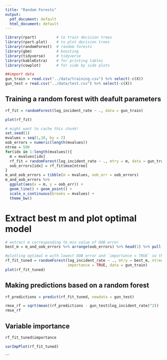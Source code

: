 ```yaml
---
title: "Random Forests"
output:
  pdf_document: default
  html_document: default
---
```


```r
library(rpart)         # to train decision trees
library(rpart.plot)    # to plot decision trees
library(randomForest)  # random forests
library(gbm)           # boosting
library(tidyverse)     # tidyverse
library(kableExtra)    # for printing tables
library(cowplot)       # for side by side plots
```

```r
##import data
gun_train = read.csv("../data/training.csv") %>% select(-c(X))
gun_test = read.csv("../data/test.csv") %>% select(-c(X))
```

## Training a random forest with deafult parameters
```r
rf_fit = randomForest(log_incident_rate ~ ., data = gun_train)
```

```r
plot(rf_fit)
```

```r
# might want to cache this chunk!
set.seed(1)
mvalues = seq(1,18, by = 2)
oob_errors = numeric(length(mvalues))
ntree = 500
for(idx in 1:length(mvalues)){
  m = mvalues[idx]
  rf_fit = randomForest(log_incident_rate ~ ., mtry = m, data = gun_train)
  oob_errors[idx] = rf_fit$mse[ntree]
}
m_and_oob_errors = tibble(m = mvalues, oob_err = oob_errors) 
m_and_oob_errors %>%
  ggplot(aes(x = m, y = oob_err)) + 
  geom_line() + geom_point() + 
  scale_x_continuous(breaks = mvalues) +
  theme_bw()

```
# Extract best m and plot optimal model
```r
# extract m corresponding to min value of OOB error
best_m = m_and_oob_errors %>% arrange(oob_errors) %>% head(1) %>% pull(m)

#plotting optimal m with lowest OOB error and `importance = TRUE` so that we can better interpret the random forest ultimately used to make predictions.
rf_fit_tuned = randomForest(log_incident_rate ~ ., mtry = best_m, ntree = 500,
                            importance = TRUE, data = gun_train)
plot(rf_fit_tuned)
```
## Making predictions based on a random forest
```r
rf_predictions = predict(rf_fit_tuned, newdata = gun_test)

rmse_rf = sqrt(mean((rf_predictions - gun_test$log_incident_rate)^2))
rmse_rf
```
## Variable importance
```r
rf_fit_tuned$importance
```
```r
varImpPlot(rf_fit_tuned)
```
```